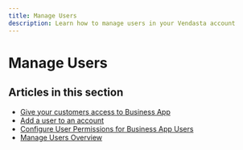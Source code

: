 ```yaml
---
title: Manage Users
description: Learn how to manage users in your Vendasta account
---
```


# Manage Users

## Articles in this section

- [Give your customers access to Business App](./give-your-customers-access-to-business-app.mdx)
- [Add a user to an account](./add-a-user-to-an-account.mdx)
- [Configure User Permissions for Business App Users](./configure-user-permissions.mdx)
- [Manage Users Overview](./manage-users-overview.mdx)